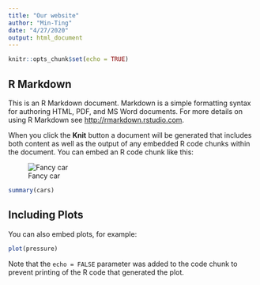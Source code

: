```yaml
---
title: "Our website"
author: "Min-Ting"
date: "4/27/2020"
output: html_document
---
```


```r
knitr::opts_chunk$set(echo = TRUE)
```

## R Markdown

This is an R Markdown document. Markdown is a simple formatting syntax for authoring HTML, PDF, and MS Word documents. For more details on using R Markdown see <http://rmarkdown.rstudio.com>.

When you click the **Knit** button a document will be generated that includes both content as well as the output of any embedded R code chunks within the document. You can embed an R code chunk like this:

![Fancy car](https://www.telegraph.co.uk/content/dam/news/2017/11/11/Lam1_trans%2B%2BnAdySV0BR-4fDN_-_p756cVfcy8zLGPV4EhRkjQy7tg.jpg)
```r
summary(cars)
```

## Including Plots

You can also embed plots, for example:

```r
plot(pressure)
```

Note that the `echo = FALSE` parameter was added to the code chunk to prevent printing of the R code that generated the plot.
